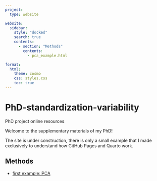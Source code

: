```yaml
---
project:
  type: website

website:
  sidebar:
    style: "docked"
    search: true
    contents:
      - section: "Methods"
        contents:
          - pca_example.html

format:
  html:
    theme: cosmo
    css: styles.css
    toc: true
---
```



# PhD-standardization-variability
PhD project online resources


Welcome to the supplementary materials of my PhD!
 
The site is under construction, there is only a small example that I made exclusively to understand how GitHub Pages and Quarto work.

## Methods
- [first example: PCA](pca_example.html)